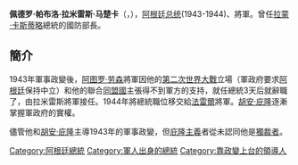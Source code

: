 {{noteTA
|T=zh-cn:佩德罗·巴勃罗·拉米雷斯; zh-tw:佩德羅‧帕布洛‧拉米雷斯; 
|1=zh-cn:巴勃罗; zh-tw:帕布洛; 
|2=zh-cn:马丘卡; zh-tw:馬楚卡; 
}}
{{infobox officeholder
|name=佩德罗·帕布洛·拉米雷斯
|image=Pedro-p-ramirez.jpg
|imagesize=218px
|office=[[阿根廷总统|阿根廷总统]]
|term_start=1943年6月7日
|term_end=1944年2月24日
|predecessor=[[阿图罗·劳森|阿图罗·劳森]]
|successor=[[埃德尔米罗·朱利安·法雷尔|埃德尔米罗·朱利安·法雷尔]]
|vicepresident=[[萨瓦·苏埃罗|萨瓦·苏埃罗]]及[[埃德尔米罗·朱利安·法雷尔|埃德尔米罗·朱利安·法雷尔]]
|birth_date={{birth date|1884|01|30}}
|birth_place={{ARG}}[[恩特雷里奥斯省|恩特雷里奥斯省]][[拉帕斯|拉帕斯]](La Paz)
|death_date={{death date and age|1962|05|12|1884|01|30}}
|death_place={{ARG}}[[布宜诺斯艾利斯|布宜诺斯艾利斯]]
|occupation=[[军人|军人]]
|party=无
}}
'''佩德罗·帕布洛·拉米雷斯·马楚卡'''（'''{{lang|es|Pedro Pablo Ramírez Machuca}}'''，{{bd|1884年||1962年|catIdx=R}}），[[阿根廷总统|阿根廷总统]](1943-1944)、將軍。曾任[[拉蒙·卡斯蒂略|拉蒙·卡斯蒂略]]總統的國防部長。

== 簡介 ==
1943年軍事政變後，[[阿图罗·劳森|阿图罗·劳森]]將軍因他的[[第二次世界大戰|第二次世界大戰]]立場（軍政府要求[[阿根廷|阿根廷]]保持中立）和他的聯合[[同盟國_(第二次世界大戰)|同盟國]]主張得不到軍方的支持，就任總統3天后就辭職了，由拉米雷斯將軍接任。1944年將總統職位移交給[[埃德尔米罗·朱利安·法雷尔|法雷爾]]將軍。[[胡安·庇隆|胡安·庇隆]]逐漸掌握軍政府的實權。

儘管他和[[胡安·庇隆|胡安·庇隆]]主導1943年的軍事政變，但[[庇隆主義|庇隆主義]]者從未認同他是[[獨裁者|獨裁者]]。

{{start box}}
{{succession box | [[阿图罗·劳森|阿图罗·劳森]]| [[埃德尔米罗·朱利安·法雷尔|埃德尔米罗·朱利安·法雷尔]]|[[阿根廷总统|阿根廷总统]]|1943年—1944年}}
{{end box}}

{{Authority control}}
{{DEFAULTSORT: Ramírez, Pedro}}
[[Category:阿根廷總統|Category:阿根廷總統]]
[[Category:軍人出身的總統|Category:軍人出身的總統]]
[[Category:靠政變上台的領導人|Category:靠政變上台的領導人]]